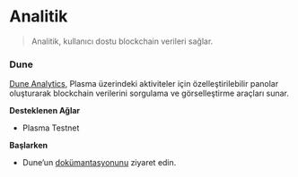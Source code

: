 # Analitik

> Analitik, kullanıcı dostu blockchain verileri sağlar.

### Dune

[Dune Analytics](https://dune.com/home), Plasma üzerindeki aktiviteler için özelleştirilebilir panolar oluşturarak blockchain verilerini sorgulama ve görselleştirme araçları sunar.

**Desteklenen Ağlar**

* Plasma Testnet

**Başlarken**

* Dune’un [dokümantasyonunu](https://docs.dune.com/home) ziyaret edin.
